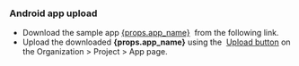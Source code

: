 
### Android app upload

<ul>
  <li>
    Download the sample app <a href={props.app_url}>{props.app_name}</a>
    &nbsp;from the following link.
  </li>
  <li>
    Upload the downloaded <b>{props.app_name}</b> using the&nbsp;
    <a href="/management/project/app">Upload button</a> on the Organization > Project
    > App page.
  </li>
</ul>
